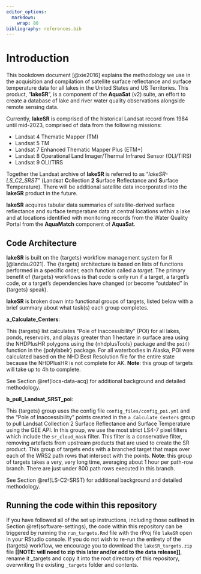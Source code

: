 ```yaml
---
editor_options: 
  markdown: 
    wrap: 80
bibliography: references.bib
---
```


# Introduction

This bookdown document [@xie2016] explains the methodology we use in the
acquisition and compilation of satellite surface reflectance and surface
temperature data for all lakes in the United States and US Territories. This
product, "**lakeSR**", is a component of the **AquaSat** (v2) suite, an effort
to create a database of lake and river water quality observations alongside
remote sensing data.

Currently, **lakeSR** is comprised of the historical Landsat record from 1984
until mid-2023, comprised of data from the following missions:

-   Landsat 4 Thematic Mapper (TM)
-   Landsat 5 TM
-   Landsat 7 Enhanced Thematic Mapper Plus (ETM+)
-   Landsat 8 Operational Land Imager/Thermal Infrared Sensor (OLI/TIRS)
-   Landsat 9 OLI/TIRS

Together the Landsat archive of **lakeSR** is referred to as
"*lakeSR-LS_C2_SRST*" (**L**and**s**at **C**ollection **2** **S**urface
**R**eflectance and **S**urface **T**emperature). There will be additional
satellite data incorporated into the **lakeSR** product in the future.

**lakeSR** acquires tabular data summaries of satellite-derived surface
reflectance and surface temperature data at central locations within a lake and
at locations identified with monitoring records from the Water Quality Portal
from the **AquaMatch** component of **AquaSat**.

## Code Architecture

**lakeSR** is built on the {targets} workflow management system for R
[@landau2021]. The {targets} architecture is based on lists of functions
performed in a specific order, each function called a *target*. The primary
benefit of {targets} workflows is that code is only run if a target, a target's
code, or a target's dependencies have changed (or become "outdated" in {targets}
speak).

**lakeSR** is broken down into functional groups of targets, listed below with a
brief summary about what task(s) each group completes.

**a_Calculate_Centers**:

This {targets} list calculates "Pole of Inaccessibility" (POI) for all lakes,
ponds, reservoirs, and playas greater than 1 hectare in surface area using the
NHDPlusHR polygons using the {nhdplusTools} package and the `poi()` function in
the {polylabelr} package. For all waterbodies in Alaska, POI were calculated
based on the NHD Best Resolution file for the entire state because the NHDPlusHR
is not complete for AK. **Note**: this group of targets will take up to 4h to
complete.

See Section \@ref(locs-data-acq) for additional background and detailed
methodology.

**b_pull_Landsat_SRST_poi**:

This {targets} group uses the config file `config_files/config_poi.yml` and the
"Pole of Inaccessibility" points created in the `a_Calculate_Centers` group to
pull Landsat Collection 2 Surface Reflectance and Surface Temperature using the
GEE API. In this group, we use the most strict LS4-7 pixel filters which include
the `sr_cloud_mask` filter. This filter is a conservative filter, removing
artefacts from upstream products that are used to create the SR product. This
group of targets ends with a branched target that maps over each of the WRS2
path rows that intersect with the points. **Note**: this group of targets takes
a very, very long time, averaging about 1 hour per path-row branch. There are
just under 800 path rows executed in this branch.

See Section \@ref(LS-C2-SRST) for additional background and detailed
methodology.

## Running the code within this repository

If you have followed all of the set up instructions, including those outlined in
Section \@ref(software-settings), the code within this repository can be
triggered by running the `run_targets.Rmd` file with the rProj file `lakeSR`
open in your RStudio console. If you do not wish to re-run the entirety of the
{targets} workflow, we encourage you to download the `lakeSR_targets.zip` file
**[[NOTE: will need to zip this later and/or add to the data release]]**, rename
it \_targets and copy it into the root directory of this repository, overwriting
the existing `_targets` folder and contents.
